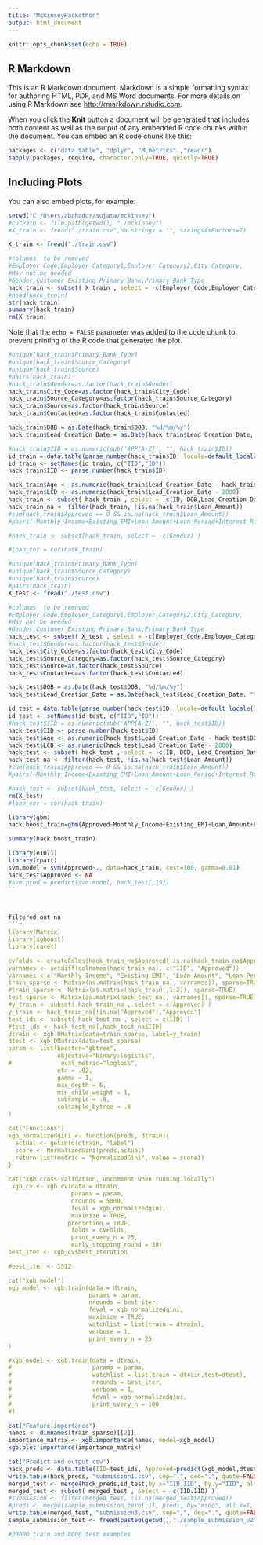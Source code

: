 ---
title: "McKinseyHackathon"
output: html_document
---

```{r setup, include=FALSE}
knitr::opts_chunk$set(echo = TRUE)
```

## R Markdown

This is an R Markdown document. Markdown is a simple formatting syntax for authoring HTML, PDF, and MS Word documents. For more details on using R Markdown see <http://rmarkdown.rstudio.com>.

When you click the **Knit** button a document will be generated that includes both content as well as the output of any embedded R code chunks within the document. You can embed an R code chunk like this:

```{r load}
packages <- c("data.table", "dplyr", "MLmetrics" ,"readr")
sapply(packages, require, character.only=TRUE, quietly=TRUE)

```

## Including Plots

You can also embed plots, for example:

```{r read}
setwd("C:/Users/abahadur/sujata/mckinsey")
#curPath <- file.path(getwd(), "./mckinsey")
#X_train <- fread("./train.csv",na.strings = "", stringsAsFactors=T)

X_train <- fread("./train.csv")

#columns  to be removed
#Employer_Code,Employer_Category1,Employer_Category2,City_Category,
#May not be needed
#Gender,Customer_Existing_Primary_Bank,Primary_Bank_Type
hack_train <- subset( X_train , select = -c(Employer_Code,Employer_Category1,Employer_Category2,City_Category,Gender,Customer_Existing_Primary_Bank_Code,Primary_Bank_Type) )
#head(hack_train)
str(hack_train)
summary(hack_train)
rm(X_train)
```

Note that the `echo = FALSE` parameter was added to the code chunk to prevent printing of the R code that generated the plot.

```{r plot}
#unique(hack_train$Primary_Bank_Type)
#unique(hack_train$Source_Category)
#unique(hack_train$Source)
#pairs(hack_train)
#hack_train$Gender=as.factor(hack_train$Gender)
hack_train$City_Code=as.factor(hack_train$City_Code)
hack_train$Source_Category=as.factor(hack_train$Source_Category)
hack_train$Source=as.factor(hack_train$Source)
hack_train$Contacted=as.factor(hack_train$Contacted)

hack_train$DOB = as.Date(hack_train$DOB, "%d/%m/%y")
hack_train$Lead_Creation_Date = as.Date(hack_train$Lead_Creation_Date, "%d/%m/%y")

#hack_train$IID = as.numeric(sub('APP[A-Z]', "", hack_train$ID))
id_train = data.table(parse_number(hack_train$ID, locale=default_locale()), hack_train$ID)
id_train <- setNames(id_train, c("IID","ID"))
hack_train$IID <- parse_number(hack_train$ID)

hack_train$Age <- as.numeric(hack_train$Lead_Creation_Date - hack_train$DOB)
hack_train$LCD <- as.numeric(hack_train$Lead_Creation_Date - 2000)
hack_train <- subset( hack_train , select = -c(ID, DOB,Lead_Creation_Date) )
hack_train_na <- filter(hack_train, !is.na(hack_train$Loan_Amount))
#sum(hack_train$Approved == 0 && is.na(hack_train$Loan_Amount))
#pairs(~Monthly_Income+Existing_EMI+Loan_Amount+Loan_Period+Interest_Rate+EMI+Source+Contacted+Approved,data=hack_train,na.action=na.omit)

#hack_train <- subset(hack_train, select = -c(Gender) )

#loan_cor = cor(hack_train)

```
```{r test}
#unique(hack_train$Primary_Bank_Type)
#unique(hack_train$Source_Category)
#unique(hack_train$Source)
#pairs(hack_train)
X_test <- fread("./test.csv")

#columns  to be removed
#Employer_Code,Employer_Category1,Employer_Category2,City_Category,
#May not be needed
#Gender,Customer_Existing_Primary_Bank,Primary_Bank_Type
hack_test <- subset( X_test , select = -c(Employer_Code,Employer_Category1,Employer_Category2,City_Category,Gender,Customer_Existing_Primary_Bank_Code,Primary_Bank_Type) )
#hack_test$Gender=as.factor(hack_test$Gender)
hack_test$City_Code=as.factor(hack_test$City_Code)
hack_test$Source_Category=as.factor(hack_test$Source_Category)
hack_test$Source=as.factor(hack_test$Source)
hack_test$Contacted=as.factor(hack_test$Contacted)

hack_test$DOB = as.Date(hack_test$DOB, "%d/%m/%y")
hack_test$Lead_Creation_Date = as.Date(hack_test$Lead_Creation_Date, "%d/%m/%y")

id_test = data.table(parse_number(hack_test$ID, locale=default_locale()), hack_test$ID)
id_test <- setNames(id_test, c("IID","ID"))
#hack_test$IID = as.numeric(sub('APP[A-Z]', "", hack_test$ID))
hack_test$IID <- parse_number(hack_test$ID)
hack_test$Age <- as.numeric(hack_test$Lead_Creation_Date - hack_test$DOB)
hack_test$LCD <- as.numeric(hack_test$Lead_Creation_Date - 2000)
hack_test <- subset( hack_test , select = -c(ID, DOB, Lead_Creation_Date) )
hack_test_na <- filter(hack_test, !is.na(hack_test$Loan_Amount))
#sum(hack_train$Approved == 0 && is.na(hack_train$Loan_Amount))
#pairs(~Monthly_Income+Existing_EMI+Loan_Amount+Loan_Period+Interest_Rate+EMI+Source+Contacted+Approved,data=hack_train,na.action=na.omit)

#hack_test <- subset(hack_test, select = -c(Gender) )
rm(X_test)
#loan_cor = cor(hack_train)

```

```{r}
library(gbm)
hack.boost_train=gbm(Approved~Monthly_Income+Existing_EMI+Loan_Amount+Loan_Period+Interest_Rate+EMI+Var1+LCD,data=hack_train, distribution="gaussian", n.trees=1000,interaction.depth=4)

summary(hack.boost_train)
```

```{r svm}
library(e1071)
library(rpart)
svm.model = svm(Approved~., data=hack_train, cost=100, gamma=0.01)
hack_test$Approved <- NA
#svm.pred = predict(svm.model, hack_test[,15])
``



filtered out na
```{r xgb_na}
library(Matrix)
library(xgboost)
library(caret)

cvFolds <- createFolds(hack_train_na$Approved[!is.na(hack_train_na$Approved)], k=5, list=TRUE, returnTrain=FALSE)
varnames <- setdiff(colnames(hack_train_na), c("IID", "Approved"))
varnames <-c("Monthly_Income", "Existing_EMI", "Loan_Amount", "Loan_Period", "Interest_Rate", "EMI", "Var1", "LCD")
train_sparse <- Matrix(as.matrix(hack_train_na[, varnames]), sparse=TRUE)
#train_sparse <- Matrix(as.matrix(hack_train[,1:2]), sparse=TRUE)
test_sparse <- Matrix(as.matrix(hack_test_na[, varnames]), sparse=TRUE)
#y_train <- subset( hack_train_na , select = c(Approved) )
y_train <- hack_train_na[!is.na("Approved"),"Approved"]
test_ids <- subset( hack_test_na , select = c(IID) )
#test_ids <- hack_test_na[,hack_test_na$IID]
dtrain <- xgb.DMatrix(data=train_sparse, label=y_train)
dtest <- xgb.DMatrix(data=test_sparse)
param <- list(booster="gbtree",
              objective="binary:logistic",
#              eval_metric="logloss",
              eta = .02,
              gamma = 1,
              max_depth = 6,
              min_child_weight = 1,
              subsample = .8,
              colsample_bytree = .8
)

cat("Functions")
xgb_normalizedgini <- function(preds, dtrain){
  actual <- getinfo(dtrain, "label")
  score <- NormalizedGini(preds,actual)
  return(list(metric = "NormalizedGini", value = score))
}

cat("xgb cross-validation, uncomment when running locally")
 xgb_cv <- xgb.cv(data = dtrain,
                  params = param,
                  nrounds = 5000,
                  feval = xgb_normalizedgini,
                  maximize = TRUE,
                 prediction = TRUE,
                  folds = cvFolds,
                  print_every_n = 25,
                  early_stopping_round = 30)
best_iter <- xgb_cv$best_iteration

#best_iter <- 1512

cat("xgb model")
xgb_model <- xgb.train(data = dtrain,
                       params = param,
                       nrounds = best_iter,
                       feval = xgb_normalizedgini,
                       maximize = TRUE,
                       watchlist = list(train = dtrain),
                       verbose = 1,
                       print_every_n = 25
)

#xgb_model <- xgb.train(data = dtrain,
#                       params = param,
#                       watchlist = list(train = dtrain,test=dtest),
#                       nrounds = best_iter,
#                       verbose = 1,
#                       feval = xgb_normalizedgini,
#                       print_every_n = 100
#)


```


```{r pred}
cat("Feature importance")
names <- dimnames(train_sparse)[[2]]
importance_matrix <- xgb.importance(names, model=xgb_model)
xgb.plot.importance(importance_matrix)

cat("Predict and output csv")
hack_preds <- data.table(IID=test_ids, Approved=predict(xgb_model,dtest))
write.table(hack_preds, "submission1.csv", sep=",", dec=".", quote=FALSE, row.names=FALSE)
merged_test <- merge(hack_preds,id_test,by.x="IID.IID", by.y="IID", all.x=TRUE)
merged_test <- subset( merged_test , select = -c(IID.IID) )
#submission <- filter(merged_test, !is.na(merged_test$Approved))
#preds <- merge(sample_submission_zero[,1], preds, by="msno", all.x=T, sort=F)
write.table(merged_test, "submission3.csv", sep=",", dec=".", quote=FALSE, row.names=FALSE)
sample_submission_test <- fread(paste0(getwd(),"./sample_submission_v2.csv"), sep=",", na.strings = "", stringsAsFactors=T)

#20000 train and 8000 test examples
```


